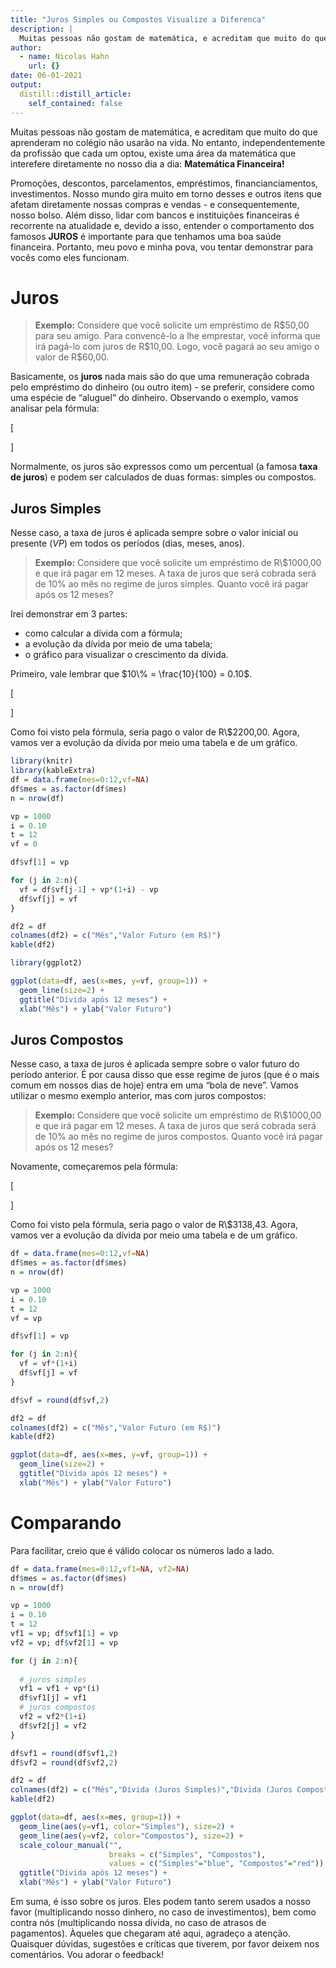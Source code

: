 ```yaml
---
title: "Juros Simples ou Compostos Visualize a Diferenca"
description: |
  Muitas pessoas não gostam de matemática, e acreditam que muito do que aprenderam no colégio não usarão na vida. No entanto, independentemente da profissão que cada um optou, existe uma área da matemática que interefere diretamente no nosso dia a dia: \*\*Matemática Financeira!\*\*
author:
  - name: Nicolas Hahn
    url: {}
date: 06-01-2021
output:
  distill::distill_article:
    self_contained: false
---
```


Muitas pessoas não gostam de matemática, e acreditam que muito do que aprenderam no colégio não usarão na vida. No entanto, independentemente da profissão que cada um optou, existe uma área da matemática que interefere diretamente no nosso dia a dia: **Matemática Financeira!**

Promoções, descontos, parcelamentos, empréstimos, financianciamentos, investimentos. Nosso mundo gira muito em torno desses e outros itens que afetam diretamente nossas compras e vendas - e consequentemente, nosso bolso. Além disso, lidar com bancos e instituições financeiras é recorrente na atualidade e, devido a isso, entender o comportamento dos famosos **JUROS** é importante para que tenhamos uma boa saúde financeira. Portanto, meu povo e minha pova, vou tentar demonstrar para vocês como eles funcionam.

# Juros
> **Exemplo:** Considere que você solicite um empréstimo de R\$50,00 para seu amigo. Para convencê-lo a lhe emprestar, você informa que irá pagá-lo com juros de R\$10,00. Logo, você pagará ao seu amigo o valor de R\$60,00.

Basicamente, os **juros** nada mais são do que uma remuneração cobrada pelo empréstimo do dinheiro (ou outro item) - se preferir, considere como uma espécie de "aluguel" do dinheiro. Observando o exemplo, vamos analisar pela fórmula:

\[
\begin{split}
  Valor Futuro (VF) & = Valor Presente(VP) + Juros(J) \\
                    & = 50 + 10 \\
                    & = 60
\end{split}
\]

Normalmente, os juros são expressos como um percentual (a famosa **taxa de juros**) e podem ser calculados de duas formas: simples ou compostos.

## Juros Simples
Nesse caso, a taxa de juros é aplicada sempre sobre o valor inicial ou presente ($VP$) em todos os períodos (dias, meses, anos).

> **Exemplo:** Considere que você solicite um empréstimo de R\\$1000,00 e que irá pagar em 12 meses. A taxa de juros que será cobrada será de 10\% ao mês no regime de juros simples. Quanto você irá pagar após os 12 meses?

Irei demonstrar em 3 partes: 

* como calcular a dívida com a fórmula;
* a evolução da dívida por meio de uma tabela;
* o gráfico para visualizar o crescimento da dívida.

Primeiro, vale lembrar que $10\% = \frac{10}{100} = 0.10$.

\[
  \begin{split}
  VF & = VP \times (1 + taxadejuros(i) \times tempo(t)) \\
                    & = 1000 \times (1 + 0.10 \times 12) \\
                    & = 1000 \times (1 + 1,2) \\
                    & = 1000 + 1200 \\
                    & = 2200 \\
\end{split}
\]

Como foi visto pela fórmula, seria pago o valor de R\\$2200,00. Agora, vamos ver a evolução da dívida por meio uma tabela e de um gráfico.

```r
library(knitr)
library(kableExtra)
df = data.frame(mes=0:12,vf=NA)
df$mes = as.factor(df$mes)
n = nrow(df)

vp = 1000
i = 0.10
t = 12
vf = 0

df$vf[1] = vp

for (j in 2:n){
  vf = df$vf[j-1] + vp*(1+i) - vp
  df$vf[j] = vf
}

df2 = df
colnames(df2) = c("Mês","Valor Futuro (em R$)")
kable(df2)

library(ggplot2)

ggplot(data=df, aes(x=mes, y=vf, group=1)) +
  geom_line(size=2) + 
  ggtitle("Dívida após 12 meses") +
  xlab("Mês") + ylab("Valor Futuro")
```


## Juros Compostos
Nesse caso, a taxa de juros é aplicada sempre sobre o valor futuro do período anterior. É por causa disso que esse regime de juros (que é o mais comum em nossos dias de hoje) entra em uma "bola de neve". Vamos utilizar o mesmo exemplo anterior, mas com juros compostos: 

> **Exemplo:** Considere que você solicite um empréstimo de R\\$1000,00 e que irá pagar em 12 meses. A taxa de juros que será cobrada será de 10\% ao mês no regime de juros compostos. Quanto você irá pagar após os 12 meses?

Novamente, começaremos pela fórmula:

\[
  \begin{split}
  VF & = VP \times (1 + i)^t \\
     & = 1000 \times (1 + 0.10)^{12} \\
     & = 1000 \times (1.10)^{12} \\
     & = 1000 \times 3,138428 \\
     & = 3138,43 \\
\end{split}
\]
 
Como foi visto pela fórmula, seria pago o valor de R\\$3138,43. Agora, vamos ver a evolução da dívida por meio uma tabela e de um gráfico. 

```r
df = data.frame(mes=0:12,vf=NA)
df$mes = as.factor(df$mes)
n = nrow(df)

vp = 1000
i = 0.10
t = 12
vf = vp

df$vf[1] = vp

for (j in 2:n){
  vf = vf*(1+i)
  df$vf[j] = vf
}

df$vf = round(df$vf,2)

df2 = df
colnames(df2) = c("Mês","Valor Futuro (em R$)")
kable(df2)

ggplot(data=df, aes(x=mes, y=vf, group=1)) +
  geom_line(size=2) + 
  ggtitle("Dívida após 12 meses") +
  xlab("Mês") + ylab("Valor Futuro")
```

# Comparando

Para facilitar, creio que é válido colocar os números lado a lado.

```r
df = data.frame(mes=0:12,vf1=NA, vf2=NA)
df$mes = as.factor(df$mes)
n = nrow(df)

vp = 1000
i = 0.10
t = 12
vf1 = vp; df$vf1[1] = vp
vf2 = vp; df$vf2[1] = vp

for (j in 2:n){
  
  # juros simples
  vf1 = vf1 + vp*(i)
  df$vf1[j] = vf1
  # juros compostos
  vf2 = vf2*(1+i)
  df$vf2[j] = vf2
}

df$vf1 = round(df$vf1,2)
df$vf2 = round(df$vf2,2)

df2 = df
colnames(df2) = c("Mês","Dívida (Juros Simples)","Dívida (Juros Compostos)")
kable(df2)

ggplot(data=df, aes(x=mes, group=1)) +
  geom_line(aes(y=vf1, color="Simples"), size=2) +
  geom_line(aes(y=vf2, color="Compostos"), size=2) +
  scale_colour_manual("", 
                      breaks = c("Simples", "Compostos"),
                      values = c("Simples"="blue", "Compostos"="red")) +
  ggtitle("Dívida após 12 meses") +
  xlab("Mês") + ylab("Valor Futuro")
```

Em suma, é isso sobre os juros. Eles podem tanto serem usados a nosso favor (multiplicando nosso dinhero, no caso de investimentos), bem como contra nós (multiplicando nossa dívida, no caso de atrasos de pagamentos). Àqueles que chegaram até aqui, agradeço a atenção. Quaisquer dúvidas, sugestões e críticas que tiverem, por favor deixem nos comentários. Vou adorar o feedback!